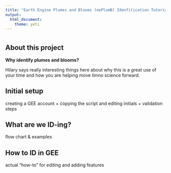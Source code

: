 ```yaml
---
title: "Earth Engine Plumes and Blooms (eePlumB) Idenfitication Tutorial"
output: 
  html_document:
    theme: yeti
---
```


# {.tabset .tabset-fade .tabset-pills}

## About this project

**Why identify plumes and blooms?**

Hilary says really interesting things here about why this is a great use of your time and how you are helping move limno science forward.

## Initial setup

creating a GEE account + copying the script and editing initials + validation steps

## What are we ID-ing?

flow chart & examples

## How to ID in GEE

actual "how-to" for editing and adding features
